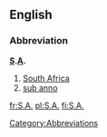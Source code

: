 {{also|ᎦᎪ}}
{{also|Appendix:Variations of "sa"}}
==English==

===Abbreviation===
'''[[S]].[[A]].'''

# [[South Africa]]
# [[sub anno]]

[[Category:Abbreviations]]

[[fr:S.A.]]
[[pl:S.A.]]
[[fi:S.A.]]